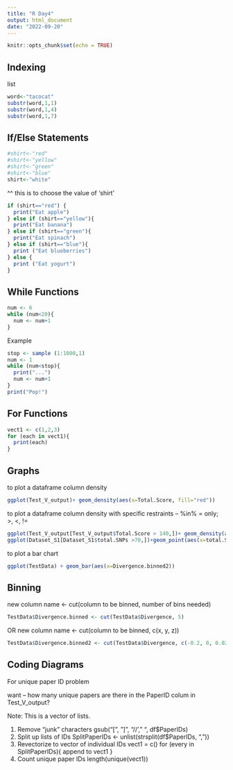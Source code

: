 ---
title: "R Day4"
output: html_document
date: "2022-09-20"
---

```{r setup, include=FALSE}
knitr::opts_chunk$set(echo = TRUE)
```
## Indexing
list
```{r}
word<-"tacocat"
substr(word,1,1)
substr(word,1,4)
substr(word,1,7)
```

## If/Else Statements

```{r echo=FALSE}
#shirt<-"red"
#shirt<-"yellow"
#shirt<-"green"
#shirt<-"blue"
shirt<-"white"
```
^^ this is to choose the value of 'shirt'
```{r echo=FALSE}
if (shirt=="red") {
  print("Eat apple") 
} else if (shirt=="yellow"){
  print("Eat banana")
} else if (shirt=="green"){
  print("Eat spinach")
} else if (shirt=="blue"){
  print ("Eat blueberries")
} else {
  print ("Eat yogurt")
} 
```

## While Functions

```{r echo=FALSE}
num <- 6
while (num<20){
  num <- num+1
}
```

Example 

```{r}
stop <- sample (1:1000,1)
num <- 1
while (num<stop){
  print("...")
  num <- num+1
}
print("Pop!")
```

## For Functions

```{r echo=FALSE}
vect1 <- c(1,2,3)
for (each in vect1){
  print(each)
}
```

## Graphs

to plot a dataframe column density

```{r include=TRUE}
ggplot(Test_V_output)+ geom_density(aes(x=Total.Score, fill="red"))
```

to plot a dataframe column density with specific restraints -- %in% = only; >, <, !=

```{r include=TRUE}
ggplot(Test_V_output[Test_V_output$Total.Score > 140,])+ geom_density(aes(x=Total.Score, fill="red"))
ggplot(Dataset_S1[Dataset_S1$total.SNPs >70,])+geom_point(aes(x=total.SNPs, y=total.Bases))
```

to plot a bar chart

```{r}
ggplot(TestData) + geom_bar(aes(x=Divergence.binned2))
```

## Binning

new column name <- cut(column to be binned, number of bins needed)
```{r include=TRUE}
TestData$Divergence.binned <- cut(TestData$Divergence, 5)
```
OR
new column name <- cut(column to be binned, c(x, y, z))

```{r include=TRUE}
TestData$Divergence.binned2 <- cut(TestData$Divergence, c(-0.2, 0, 0.02, 0.04, 0.06, 0.08, 0.10, 0.12, 1.6))
```

## Coding Diagrams

For unique paper ID problem

want -- how many unique papers are there in the PaperID colum in Test_V_output?

Note: This is a vector of lists.

1. Remove "junk" characters
  gsub("[", "]", "//', " ", df$PaperIDs)
2. Split up lists of IDs
  SplitPaperIDs <- unlist(strsplit(df$PaperIDs, ","))
3. Revectorize to vector of individual IDs
  vect1 = c()
  for (every in SplitPaperIDs){
    append to vect1
  }
4. Count unique paper IDs
  length(unique(vect1))